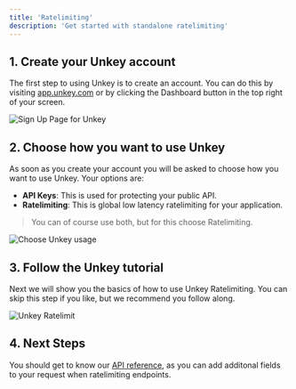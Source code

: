 ```yaml
---
title: 'Ratelimiting'
description: 'Get started with standalone ratelimiting'
---
```


## 1. Create your Unkey account

The first step to using Unkey is to create an account. You can do this by visiting [app.unkey.com](https://app.unkey.com) or by clicking the Dashboard button in the top right of your screen.
<Frame caption="Create your account">
  <img src="/images/sign-up.png" alt="Sign Up Page for Unkey"/>
</Frame>

## 2. Choose how you want to use Unkey

As soon as you create your account you will be asked to choose how you want to use Unkey. Your options are:

- **API Keys**: This is used for protecting your public API.
- **Ratelimiting**: This is global low latency ratelimiting for your application.

> You can of course use both, but for this choose Ratelimiting.

<Frame caption="Choose how to use Unkey">
  <img src="/images/choose-unkey.png" alt="Choose Unkey usage"/>
</Frame>

## 3. Follow the Unkey tutorial

Next we will show you the basics of how to use Unkey Ratelimiting. You can skip this step if you like, but we recommend you follow along.

<Frame caption="Follow the Unkey tutorial">
  <img src="/images/onboard-ratelimit.png" alt="Unkey Ratelimit"/>
</Frame>

## 4. Next Steps

You should get to know our [API reference](/api-reference/ratelimits/limit), as you can add additonal fields to your request when ratelimiting endpoints.
